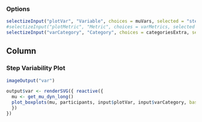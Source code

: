 ### Options

```r
selectizeInput("plotVar", "Variable", choices = muVars, selected = "stepWidths.sd", multiple = FALSE)
#selectizeInput("plotMetric", "Metric", choices = varMetrics, selected = varMetrics[1], multiple = FALSE)
selectizeInput("varCategory", "Category", choices = categoriesExtra, selected = "VFD", multiple = TRUE)
```

Column
--------------------------------------------

### Step Variability Plot  {data-height=1500}
```r
imageOutput("var")
```

```r
output$var <- renderSVG({ reactive({
  mu <- get_mu_dyn_long()
  plot_boxplots(mu, participants, input$plotVar, input$varCategory, baseSize = input$baseSize)
  })
})
```